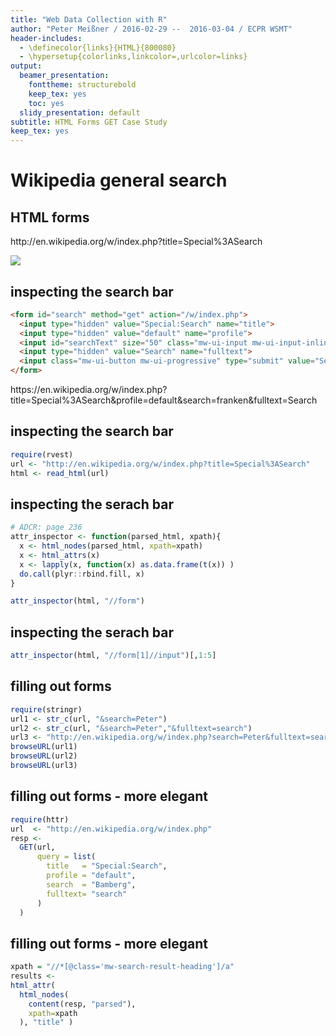 ```yaml
---
title: "Web Data Collection with R"
author: "Peter Meißner / 2016-02-29 --  2016-03-04 / ECPR WSMT"
header-includes:
  - \definecolor{links}{HTML}{800080}
  - \hypersetup{colorlinks,linkcolor=,urlcolor=links}
output:
  beamer_presentation:
    fonttheme: structurebold
    keep_tex: yes
    toc: yes
  slidy_presentation: default
subtitle: HTML Forms GET Case Study
keep_tex: yes
---
```




# Wikipedia general search 


## HTML forms

http://en.wikipedia.org/w/index.php?title=Special%3ASearch

![](fig/wikipediasearch.png)


## inspecting the search bar

```html
<form id="search" method="get" action="/w/index.php">
  <input type="hidden" value="Special:Search" name="title">
  <input type="hidden" value="default" name="profile">
  <input id="searchText" size="50" class="mw-ui-input mw-ui-input-inline" type="search" value="globbel" name="search" autocomplete="off">
  <input type="hidden" value="Search" name="fulltext">
  <input class="mw-ui-button mw-ui-progressive" type="submit" value="Search">
</form>
```

https://en.wikipedia.org/w/index.php?title=Special%3ASearch&profile=default&search=franken&fulltext=Search


## inspecting the search bar

```r
require(rvest)
url <- "http://en.wikipedia.org/w/index.php?title=Special%3ASearch"
html <- read_html(url)
```

## inspecting the serach bar

```r
# ADCR: page 236
attr_inspector <- function(parsed_html, xpath){
  x <- html_nodes(parsed_html, xpath=xpath)
  x <- html_attrs(x)
  x <- lapply(x, function(x) as.data.frame(t(x)) )
  do.call(plyr::rbind.fill, x)
}

attr_inspector(html, "//form")
```

## inspecting the serach bar
```r
attr_inspector(html, "//form[1]//input")[,1:5]
```


## filling out forms
```r
require(stringr)
url1 <- str_c(url, "&search=Peter")
url2 <- str_c(url, "&search=Peter","&fulltext=search")
url3 <- "http://en.wikipedia.org/w/index.php?search=Peter&fulltext=search"
browseURL(url1)
browseURL(url2)
browseURL(url3)
```


## filling out forms - more elegant

```r
require(httr)
url  <- "http://en.wikipedia.org/w/index.php"
resp <- 
  GET(url, 
      query = list(
        title   = "Special:Search",
        profile = "default",
        search  = "Bamberg",
        fulltext= "search"
      )
  )
```


## filling out forms - more elegant

```r
xpath = "//*[@class='mw-search-result-heading']/a"
results <- 
html_attr(
  html_nodes(
    content(resp, "parsed"), 
    xpath=xpath
  ), "title" )
```


